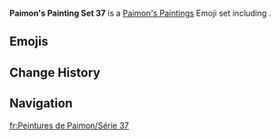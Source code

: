 {{Paimon's Paintings Infobox
|title         = Paimon's Paintings Set 37
|image         = Paimon's Paintings Set 37.png
|icon          = Icon Emoji Paimon's Paintings 37 Chasca 3.png
|date          = 2024-11-28
|gamedate      = 2025-01-01
|prev          = 36
|next          = 38
|set           = 37
|twitter       = https://twitter.com/GenshinImpact/status/1861983359087624626
|hoyolab       = https://www.hoyolab.com/article/35236426
|characters    = Chasca<!--; Firstborn Firesprite-->; Iansan<!--; Iktomisaurus Chick-->; Little One; Ororon; Paimon<!--; Qucusaurus Chick-->
}}
'''Paimon's Painting Set 37''' is a [[Paimon's Paintings]] Emoji set including {{Array|Chasca;Firstborn Firesprite;Iansan;Iktomisaurus Chick;Little One;Ororon;Paimon;Qucusaurus Chick|;|[[{item}]]|,<nowiki> </nowiki>|sort=1}}.

==Emojis==
{{Paimon's Paintings Images|categories=Paimon's Paintings Set 37|nomain=1|noset=1}}

==Change History==
{{Change History|5.3|introduced=5.2}}

==Navigation==
{{Paimon's Paintings Navbox}}

[[fr:Peintures de Paimon/Série 37]]